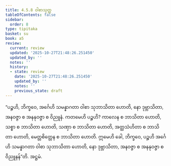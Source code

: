 ```yaml
---
title: 4.5.8 ဝါစာသုတ္တ
tableOfContents: false
sidebar:
  order: 8
type: tipitaka
basket: su
book: a5
review:
  current: review
  updated: '2025-10-27T21:48:26.251450'
  updated_by: ''
  notes: ''
  history:
  - state: review
    date: '2025-10-27T21:48:26.251450'
    updated_by: ''
    notes: ''
    previous_state: draft
---
```



<ReviewStatus review={frontmatter.review} showDetails={true} />

<HypothesisAnnotation frontmatter={frontmatter} />

<DynamicBreadcrumb />

<Division number="198" book="a5" e="ch" v="16" p="213">

<Paragraph number="1172" book="a5">
“ပဉ္စဟိ, ဘိက္ခဝေ, အင်္ဂေဟိ သမန္နာဂတာ ဝါစာ သုဘာသိတာ ဟောတိ, နော ဒုဗ္ဘာသိတာ, အနဝဇ္ဇာ စ အနနုဝဇ္ဇာ စ ဝိညူနံ. ကတမေဟိ ပဉ္စဟိ? ကာလေန စ ဘာသိတာ ဟောတိ, သစ္စာ စ ဘာသိတာ ဟောတိ, သဏှာ စ ဘာသိတာ ဟောတိ, အတ္ထသံဟိတာ စ ဘာသိတာ ဟောတိ, မေတ္တစိတ္တေန စ ဘာသိတာ ဟောတိ. ဣမေဟိ ခေါ, ဘိက္ခဝေ, ပဉ္စဟိ အင်္ဂေဟိ သမန္နာဂတာ ဝါစာ သုဘာသိတာ ဟောတိ, နော ဒုဗ္ဘာသိတာ, အနဝဇ္ဇာ စ အနနုဝဇ္ဇာ စ ဝိညူနန်”တိ.

</Paragraph>
</Division>

<Paragraph number="1173" type="center" book="a5">
အဋ္ဌမံ.
</Paragraph>